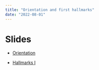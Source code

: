 ```yaml
---
title: "Orientation and first hallmarks"
date: "2022-08-01"
---
```


# Slides


- [Orientation](https://docs.google.com/presentation/d/1j-pQHz4RgQI64wLCWo7wdbL2lP8CoaonaIbwyZ0NglY/edit?usp=sharing)

- [Hallmarks I](https://docs.google.com/presentation/d/1au8c1NfEGFJJ-zzkPjp8lQBCwFdVZJXTf3HaqtA8pzA/edit?usp=sharing)
